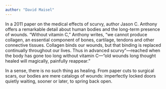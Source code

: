 ```yaml
---
author: "David Maisel"
---
```


In a 2011 paper on the medical effects of scurvy, author Jason C. Anthony offers a remarkable detail about human bodies and the long-term presence of wounds. “Without vitamin C,” Anthony writes, “we cannot produce collagen, an essential component of bones, cartilage, tendons and other connective tissues. Collagen binds our wounds, but that binding is replaced continually throughout our lives. Thus in advanced scurvy”—reached when the body has gone too long without vitamin C—“old wounds long thought healed will magically, painfully reappear.”

In a sense, there is no such thing as healing. From paper cuts to surgical scars, our bodies are mere catalogs of wounds: imperfectly locked doors quietly waiting, sooner or later, to spring back open.


